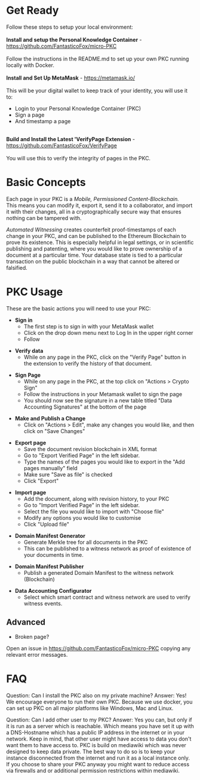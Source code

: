 = Get Ready =
Follow these steps to setup your local environment:
<br><br>
'''Install and setup the Personal Knowledge Container''' - https://github.com/FantasticoFox/micro-PKC <br> <br>
Follow the instructions in the README.md to set up your own PKC running locally with Docker.
<br> <br>
'''Install and Set Up MetaMask''' - https://metamask.io/ <br> <br>
This will be your digital wallet to keep track of your identity,
you will use it to:
* Login to your Personal Knowledge Container (PKC)
* Sign a page 
* And timestamp a page
<br>
'''Build and Install the Latest 'VerifyPage Extension''' - https://github.com/FantasticoFox/VerifyPage <br><br>
You will use this to verify the integrity of pages in the PKC.

= Basic Concepts =
Each page in your PKC is a ''Mobile, Permissioned Content-Blockchain.'' <br>

This means you can modify it, export it, send it to a collaborator, and import it with their changes, all in a cryptographically secure way that ensures nothing can be tampered with. 

''Automated Witnessing'' creates counterfeit proof-timestamps of each change in your PKC, and can be published to the Ethereum Blockchain to prove its existence. This is especially helpful in legal settings, or in scientific publishing and patenting, where you would like to prove ownership of a document at a particular time. Your database state is tied to a particular transaction on the public blockchain in a way that cannot be altered or falsified.

= PKC Usage =

These are the basic actions you will need to use your PKC:

* '''Sign in'''
** The first step is to sign in with your MetaMask wallet
** Click on the drop down menu next to Log In in the upper right corner
** Follow 

* '''Verify data'''
** While on any page in the PKC, click on the "Verify Page" button in the extension to verify the history of that document.

* '''Sign Page'''
** While on any page in the PKC, at the top click on "Actions > Crypto Sign"
** Follow the instructions in your Metamask wallet to sign the page
** You should now see the signature in a new table titled "Data Accounting Signatures" at the bottom of the page

* '''Make and Publish a Change'''
** Click on "Actions > Edit", make any changes you would like, and then click on "Save Changes"

* '''Export page'''
** Save the document revision blockchain in XML format
** Go to "Export Verified Page" in the left sidebar. 
** Type the names of the pages you would like to export in the "Add pages manually" field
** Make sure "Save as file" is checked
** Click "Export" 

* '''Import page'''
** Add the document, along with revision history, to your PKC 
** Go to "Import Verified Page" in the left sidebar.
** Select the file you would like to import with "Choose file"
** Modify any options you would like to customise
** Click "Upload file"

* '''Domain Manifest Generator'''
** Generate Merkle tree for all documents in the PKC
** This can be published to a witness network as proof of existence of your documents in time.

* '''Domain Manifest Publisher'''
** Publish a generated Domain Manifest to the witness network (Blockchain)

* '''Data Accounting Configurator'''
** Select which smart contract and witness network are used to verify witness events.

== Advanced ==

* Broken page?
Open an issue in https://github.com/FantasticoFox/micro-PKC copying any relevant error messages.

= FAQ =
Question: Can I install the PKC also on my private machine? 
Answer: Yes! We encourage everyone to run their own PKC. Because we use docker, you can set up PKC on all major platforms like Windows, Mac and Linux.

Question: Can I add other user to my PKC? 
Answer: Yes you can, but only if it is run as a server which is reachable. Which means you have set it up with a DNS-Hostname which has a public IP address in the internet or in your network. Keep in mind, that other user might have access to data you don't want them to have access to. PKC is build on mediawiki which was never designed to keep data private. The best way to do so is to keep your instance disconnected from the internet and run it as a local instance only. If you choose to share your PKC anyway you might want to reduce access via firewalls and or additional permission restrictions within mediawiki.
